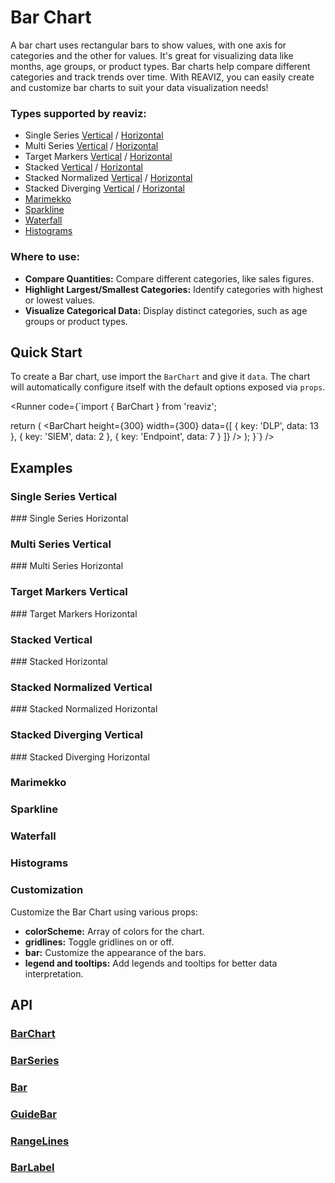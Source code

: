 
# Bar Chart
A bar chart uses rectangular bars to show values, with one axis for categories and the other for values. 
It's great for visualizing data like months, age groups, or product types. 
Bar charts help compare different categories and track trends over time. 
With REAVIZ, you can easily create and customize bar charts to suit your data visualization needs!

### Types supported by reaviz:

- Single Series [Vertical](/docs/charts/bar-chart#single-series-vertical) / [Horizontal](/docs/charts/bar-chart#single-series-horizontal)
- Multi Series [Vertical](/docs/charts/bar-chart#multi-series-vertical) / [Horizontal](/docs/charts/bar-chart#multi-series-horizontal)
- Target Markers [Vertical](/docs/charts/bar-chart#target-markers-vertical) / [Horizontal](/docs/charts/bar-chart#target-markers-horizontal)
- Stacked [Vertical](/docs/charts/bar-chart#stacked-vertical) / [Horizontal](/docs/charts/bar-chart#stacked-horizontal)
- Stacked Normalized [Vertical](/docs/charts/bar-chart#stacked-normalized-vertical) / [Horizontal](/docs/charts/bar-chart#stacked-normalized-horizontal)
- Stacked Diverging [Vertical](/docs/charts/bar-chart#stacked-diverging-vertical) / [Horizontal](/docs/charts/bar-chart#stacked-diverging-horizontal)
- [Marimekko](/docs/charts/bar-chart#marimekko)
- [Sparkline](/docs/charts/bar-chart#sparkline)
- [Waterfall](/docs/charts/bar-chart#waterfall)
- [Histograms](/docs/charts/bar-chart#histograms)

### Where to use:
- **Compare Quantities:** Compare different categories, like sales figures.
- **Highlight Largest/Smallest Categories:** Identify categories with highest or lowest values.
- **Visualize Categorical Data:** Display distinct categories, such as age groups or product types.

## Quick Start
To create a Bar chart, use import the `BarChart` and give it `data`. The chart
will automatically configure itself with the default options exposed via `props`.

<Runner code={`import { BarChart } from 'reaviz';

  return (
    <BarChart
      height={300}
      width={300}
      data={[
        { key: 'DLP', data: 13 },
        { key: 'SIEM', data: 2 },
        { key: 'Endpoint', data: 7 }
      ]}
    />
  );
}`}
/>

## Examples

### Single Series Vertical
<StoryRenderer path="components/BarChartVertical.story.tsx" name="Simple" storybookKey="charts-bar-chart-vertical-single-series--simple" />
### Single Series Horizontal
<StoryRenderer path="components/BarChartHorizontal.story.tsx" name="Simple" storybookKey="charts-bar-chart-horizontal-single-series--simple" />

### Multi Series Vertical
<StoryRenderer path="components/BarChartVerticalMultiSeries.story.tsx" name="Simple" storybookKey="charts-bar-chart-vertical-multi-series--simple" />
### Multi Series Horizontal
<StoryRenderer path="components/BarChartHorizontalMultiSeries.story.tsx" name="Simple" storybookKey="charts-bar-chart-horizontal-multi-series--simple" />

### Target Markers Vertical
<StoryRenderer path="components/BarChartVertical.story.tsx" name="TargetMarker" storybookKey="charts-bar-chart-vertical-single-series--bar-target-marker" />
### Target Markers Horizontal
<StoryRenderer path="components/BarChartHorizontal.story.tsx" name="TargetMarker" storybookKey="charts-bar-chart-horizontal-single-series--bar-target-marker" />

### Stacked Vertical
<StoryRenderer path="components/BarChartVerticalMultiSeries.story.tsx" name="Stacked" storybookKey="charts-bar-chart-vertical-multi-series--stacked" />
### Stacked Horizontal
<StoryRenderer path="components/BarChartHorizontalMultiSeries.story.tsx" name="Stacked" storybookKey="charts-bar-chart-horizontal-multi-series--stacked" />

### Stacked Normalized Vertical
<StoryRenderer path="components/BarChartVerticalMultiSeries.story.tsx" name="StackedNormalized" storybookKey="charts-bar-chart-vertical-multi-series--stacked-normalized" />
### Stacked Normalized Horizontal
<StoryRenderer path="components/BarChartHorizontalMultiSeries.story.tsx" name="StackedNormalized" storybookKey="charts-bar-chart-horizontal-multi-series--stacked-normalized" />

### Stacked Diverging Vertical
<StoryRenderer path="components/BarChartVerticalMultiSeries.story.tsx" name="StackedDiverging" storybookKey="charts-bar-chart-vertical-multi-series--stacked-diverging" />
### Stacked Diverging Horizontal
<StoryRenderer path="components/BarChartHorizontalMultiSeries.story.tsx" name="StackedDiverging" storybookKey="charts-bar-chart-horizontal-multi-series--stacked-diverging" />

### Marimekko
<StoryRenderer path="components/BarChartVerticalMultiSeries.story.tsx" name="Marimekko" storybookKey="charts-bar-chart-vertical-multi-series--marimekko" />

### Sparkline
<StoryRenderer path="components/SparklineChart.story.tsx" name="Bar" storybookKey="charts-sparkline--bar" />

### Waterfall
<StoryRenderer path="components/BarChartHorizontal.story.tsx" name="Waterfall" storybookKey="charts-bar-chart-horizontal-single-series--waterfall" />

### Histograms
<StoryRenderer path="components/BarChartVerticalHistogram.story.tsx" name="Dates" storybookKey="charts-bar-chart-vertical-histogram--dates" />

### Customization

Customize the Bar Chart using various props:

- **colorScheme:** Array of colors for the chart.
- **gridlines:** Toggle gridlines on or off.
- **bar:** Customize the appearance of the bars.
- **legend and tooltips:** Add legends and tooltips for better data interpretation.


## API
### [BarChart](https://github.com/reaviz/reaviz/blob/master/src/BarChart/BarChart.tsx)
<PropsTable name="BarChart" />

### [BarSeries](https://github.com/reaviz/reaviz/blob/master/src/BarChart/BarSeries/BarSeries.tsx)
<PropsTable name="BarSeries" />

### [Bar](https://github.com/reaviz/reaviz/blob/master/src/BarChart/BarSeries/Bar.tsx)
<PropsTable name="Bar" />

### [GuideBar](https://github.com/reaviz/reaviz/blob/master/src//BarChart/BarSeries/GuideBar.tsx)
<PropsTable name="GuideBar" />

### [RangeLines](https://github.com/reaviz/reaviz/blob/master/src/BarChart/BarSeries/RangeLines.tsx)
<PropsTable name="RangeLines" />

### [BarLabel](https://github.com/reaviz/reaviz/blob/master/src/BarChart/BarSeries/BarLabel.tsx)
<PropsTable name="BarLabel" />
